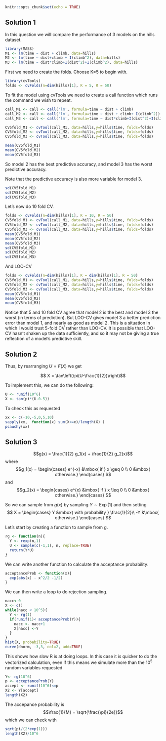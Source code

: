 ```r
knitr::opts_chunk$set(echo = TRUE)
```

## Solution 1

In this question we will compare the performance of 3 models on the hills dataset.

```r
library(MASS)
M1 <- lm(time ~ dist + climb, data=hills)
M2 <- lm(time ~ dist+climb + I(climb^2), data=hills)
M3 <- lm(time ~ dist*climb+I(dist^2)+I(climb^2), data=hills)
```


First we need to create the folds. Choose K=5 to begin with.
```r
library(cvTools)
folds <- cvFolds(n=dim(hills)[1], K = 5, R = 50)
```

To fit the model using cvTools we need to create a call function which runs the command we wish to repeat.

```r
call_M1 <- call <- call('lm', formula=time ~ dist + climb)
call_M2 <- call <- call('lm', formula=time ~ dist + climb+ I(climb^2))
call_M3 <- call <- call('lm', formula=time ~ dist*climb+I(dist^2)+I(climb^2))
```


```r
CV5fold_M1 <- cvTool(call_M1, data=hills,y=hills$time, folds=folds)
CV5fold_M2 <- cvTool(call_M2, data=hills,y=hills$time, folds=folds)
CV5fold_M3 <- cvTool(call_M3, data=hills,y=hills$time, folds=folds)
```


```r
mean(CV5fold_M1)
mean(CV5fold_M2)
mean(CV5fold_M3)

```

So model 2 has the best predictive accuracy, and model 3 has the worst predictive accuracy.


Note that the predictive accuracy is also more variable for model 3.
```r
sd(CV5fold_M1)
sd(CV5fold_M2)
sd(CV5fold_M3)
```

Let's now do 10 fold CV.

```r
folds <- cvFolds(n=dim(hills)[1], K = 10, R = 50)
CV5fold_M1 <- cvTool(call_M1, data=hills,y=hills$time, folds=folds)
CV5fold_M2 <- cvTool(call_M2, data=hills,y=hills$time, folds=folds)
CV5fold_M3 <- cvTool(call_M3, data=hills,y=hills$time, folds=folds)
mean(CV5fold_M1)
mean(CV5fold_M2)
mean(CV5fold_M3)
sd(CV5fold_M1)
sd(CV5fold_M2)
sd(CV5fold_M3)
```

And LOO-CV

```r
folds <- cvFolds(n=dim(hills)[1], K = dim(hills)[1], R = 50)
CV5fold_M1 <- cvTool(call_M1, data=hills,y=hills$time, folds=folds)
CV5fold_M2 <- cvTool(call_M2, data=hills,y=hills$time, folds=folds)
CV5fold_M3 <- cvTool(call_M3, data=hills,y=hills$time, folds=folds)
mean(CV5fold_M1)
mean(CV5fold_M2)
mean(CV5fold_M3)
```

Notice that 5 and 10 fold CV agree that model 2 is the best and model 3 the worst (in terms of prediction). But LOO-CV gives model 3 a better prediction error than model 1, and nearly as good as model 2. This is a situation in which I would trust 5-fold CV rather than LOO-CV. It is possible that LOO-CV hasn't shaken up the data sufficiently, and so it may not be giving a true reflection of a model's predictive skill.


## Solution 2

\begin{align}
F(x) = \int_{-\infty}^x \frac{1}{\pi (1+x'^2)} dx' & = \int_{-\frac{\pi}{2}}^{\tan^{-1}(x)} \frac{\sec^2(u)}{\pi (1+\tan^2(u)} du\\
&=\int_{-\frac{\pi}{2}}^{\tan^{-1}(x)} \frac{1}{\pi} du\\
&= \frac{1}{\pi} \tan^{-1}(x) +\frac{1}{2}
\end{align}

Thus, by rearranging $U = F(X)$ we get

$$ X = \tan\left(\pi(U-\frac{1}{2})\right)$$

To implement this, we can do the following:
```r
U <- runif(10^6)
X <- tan(pi*(U-0.5))
```


To check this as requested 
```r
xx <- c(-10,-5,0,5,10)
sapply(xx,  function(x) sum(X<=x)/length(X) )
pcauchy(xx)
```


## Solution 3

$$g(x) = \frac{1}{2} g_1(x) + \frac{1}{2} g_2(x)$$
where 
$$g_1(x) = \begin{cases}
e^{-x} &\mbox{ if } x \geq 0 \\
0 &\mbox{ otherwise.}
\end{cases}
$$
and 
$$g_2(x) = \begin{cases}
e^{x} &\mbox{ if } x \leq 0 \\
0 &\mbox{ otherwise.}
\end{cases}
$$


So we can sample from $g(x)$ by sampling $Y \sim \operatorname{Exp}(1)$ and then setting 
$$ X = \begin{cases} Y &\mbox{ with probability } \frac{1}{2}\\
-Y &\mbox{ otherwise.}
\end{cases}
$$

Let's start by creating a function to sample from g.
```r
rg <- function(n){
  Y <- rexp(n,1)
  U <- sample(c(-1,1), n, replace=TRUE)
  return(Y*U)
}
```

We can write another function to calculate the acceptance probability:
```r
acceptanceProb <- function(x){
  exp(abs(x) - x^2/2 -1/2)
}
```

We can then write a loop to do rejection sampling.
```r
nacc<-0
X <- c()
while(nacc < 10^5){
  Y <- rg(1)
  if(runif(1)< acceptanceProb(Y)){
    nacc <- nacc+1
    X[nacc] <-Y
  }
}
hist(X, probability=TRUE)
curve(dnorm, -3,3, col=2, add=TRUE)
```

This shows how slow R is at doing loops. In this case it is quicker to do the vectorized calculation, even if this means we simulate more than the $10^5$ random variables requested

```r
Y<- rg(10^6)
p <- acceptanceProb(Y)
accept <- runif(10^6)<=p
X2 <- Y[accept]
length(X2)
```

The accepance probability is 
$$\frac{1}{M} = \sqrt{\frac{\pi}{2e}}$$
which we can check with 
```r
sqrt(pi/(2*exp(1)))
length(X2)/10^6
```